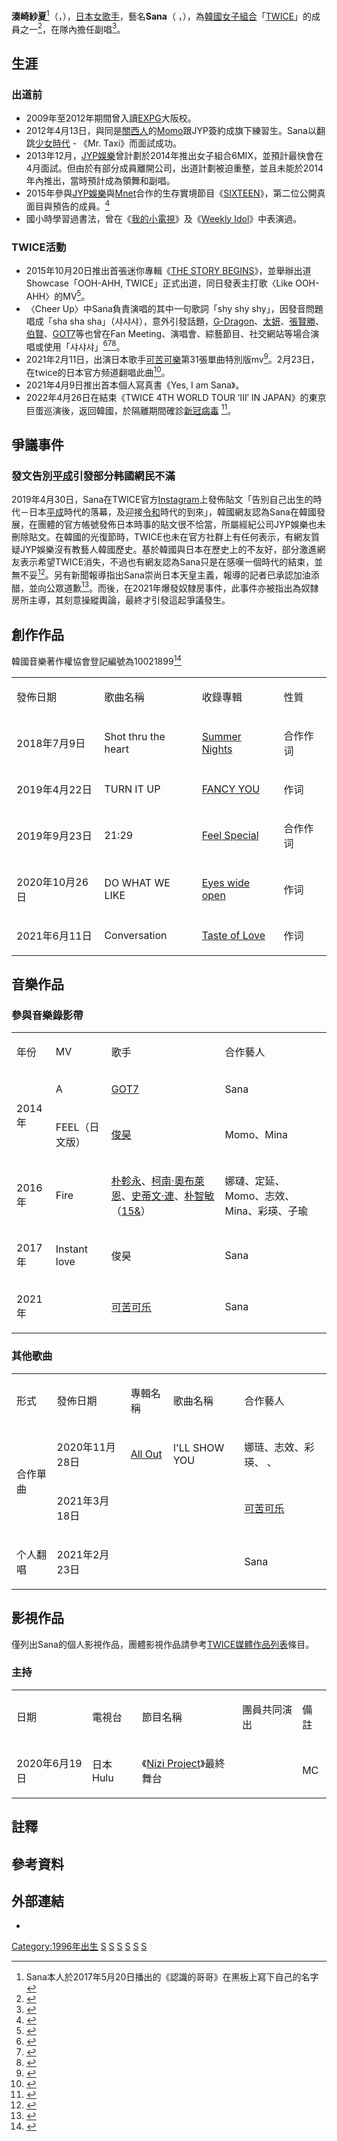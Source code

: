 {{not|Sana (歌手)}}
{{多個問題|
{{prose|time=2017-03-14T07:27:04+09:00}}
{{blpsources|time=2017-06-18T17:04:15+09:00}}
}}
{{藝人
| 姓名 = 湊崎紗夏<br>{{lang|en|minatozaki sana}}
| 類型 = 女歌手
| 圖片 = 180717 열린음악회 트와이스 (2) (cropped).jpg
| 圖片簡介 = Sana於2018年
| 圖片尺寸 = 
| 外文名 = 湊崎 紗夏
| 外文 = ja
| 羅馬拼音 = Minatozaki Sana
| 暱稱 = 傻娜、四次元少女、[[松鼠|松鼠]]、[[柴犬|柴犬]]、興紗夏<ref>{{Cite web |url=https://www.youtube.com/watch?v=1Huo9LxfAM4 |title=Sana 的 MBTI 是 ENFP－T，也自認自己私下性格是活力充沛，多賢私下反而也是內向型。 |accessdate=2020-05-25 |archive-date=2020-06-01 |archive-url=https://web.archive.org/web/20200601162030/https://www.youtube.com/watch?v=1Huo9LxfAM4&gl=US&hl=en |dead-url=no }}</ref> Kim Sana
| 國籍 = {{JPN}}
| 民族 = [[大和族|大和族]]
| 出生日期 = {{birth date and age|1996|12|29}}
| 出生地點 = {{JAP}}[[大阪府|大阪府]][[大阪市|大阪市]][[天王寺區|天王寺區]]
| 職業 = [[歌手|歌手]]、[[舞者|舞者]]
| 語言 = [[日語|日語]]（標準日語、關西方言）、[[韓語|韓語]]
| 教育程度 = 高中畢業
| 音樂類型 = [[韓國流行音樂|K-pop]]、[[日本流行音樂|J-pop]]
| 出道地点 = {{KOR}}<br>{{JAP}}
| 出道日期 = {{KOR}} 2015年10月20日<br>{{JPN}} 2017年6月28日
| 出道作品 = 《[[THE_STORY_BEGINS_(TWICE迷你專輯)|THE STORY BEGINS]]》
| 代表作品 = 《CHEER UP》<br/>《TT》<br/> 《LIKEY》<br/>《What is Love?》<br/>《YES or YES》
| 活躍年代 = 2015年至今
| 經紀公司 = [[JYP娛樂|JYP娛樂]]
| 簽名 = Sana signature.webp
| 相關團體 = [[TWICE|TWICE]]
}}
{{Japanese
| japanese = {{linktext|湊|崎|　|紗|夏}}
| kana     = {{linktext|み|な|と|ざ|き|　|さ|な}}
| romaji   = Minatosaki Sana
}}
{{Portal box|韓國流行音樂|日本|人物}}
'''湊崎紗夏'''<ref>Sana本人於2017年5月20日播出的《認識的哥哥》在黑板上寫下自己的名字</ref>（{{jpn|j=湊崎 紗夏|kn=みなとざき さな|rm=Minatozaki Sana}}，{{bd|1996年|12月29日}}），[[日本|日本]][[女歌手|女歌手]]，藝名'''Sana'''（{{kor|사나}} ，{{lang-ja|サナ}}），為[[韓國|韓國]][[女子組合|女子組合]]「[[TWICE|TWICE]]」的成員之一<ref>{{cite news |title=防彈少年團TWICE湊崎紗夏WANNA ONE姜丹尼爾 盤點“染回黑發提升顏值”的愛豆們 |url=http://korea.people.com.cn/BIG5/n1/2018/0417/c407366-29931739-3.html |accessdate=2022-01-09 |work=人民网 |archive-date=2022-01-09 |archive-url=https://web.archive.org/web/20220109234105/http://korea.people.com.cn/BIG5/n1/2018/0417/c407366-29931739-3.html |dead-url=no }}</ref>，在隊內擔任副唱<ref>{{Cite web|title=사나|url=https://m2.melon.com/artist/song.htm?artistId=906644&type=art&ref=copyurl&snsGate=Y|access-date=2021-05-22|work=m2.melon.com|language=ko|archive-date=2021-05-22|archive-url=https://web.archive.org/web/20210522110010/https://m2.melon.com/artist/song.htm?artistId=906644&type=art&ref=copyurl&snsGate=Y|dead-url=no}}</ref>{{NoteTag|1=Melon官方個人頁面顯示的定位為서브보컬 (Sub Vocal 副唱)}}。

== 生涯 ==
=== 出道前 ===
*2009年至2012年期間曾入讀[[EXPG|EXPG]]大阪校。
*2012年4月13日，與同是[[近畿地方|關西人]]的[[Momo_(TWICE)|Momo]]跟JYP簽約成旗下練習生。Sana以翻跳[[少女时代|少女時代]] - 《Mr. Taxi》而面試成功。
*2013年12月，[[JYP娛樂|JYP娛樂]]曾計劃於2014年推出女子組合6MIX，並預計最快會在4月面試。但由於有部分成員離開公司，出道計劃被迫重整，並且未能於2014年內推出，當時預計成為領舞和副唱。
*2015年參與[[JYP娛樂|JYP娛樂]]與[[Mnet媒體|Mnet]]合作的生存實境節目《[[SIXTEEN|SIXTEEN]]》，第二位公開真面目與預告的成員。<ref>{{cite news|url=http://kpopn.niusnews.com/=K38u21u2|title=SIXTEEN 成員：SANA|publisher=韓娛最前線|date=2015-04-14|language=zh-tw|access-date=2016-10-21|archive-url=https://web.archive.org/web/20161021144135/http://kpopn.niusnews.com/=K38u21u2|archive-date=2016-10-21|dead-url=yes}}</ref>
*國小時學習過書法，曾在《[[我的小電視|我的小電視]]》及《[[Weekly_Idol|Weekly Idol]]》中表演過。

=== TWICE活動 ===
*2015年10月20日推出首張迷你專輯《[[THE_STORY_BEGINS_(TWICE迷你專輯)|THE STORY BEGINS]]》，並舉辦出道Showcase「OOH-AHH, TWICE」正式出道，同日發表主打歌〈Like OOH-AHH〉的MV<ref>{{cite news|url=http://www.koreastardaily.com/tc/photo/69737|title=TWICE舉辦出道Showcase JYP娛樂耗5年心血打造|publisher=韓星網|date=2015-10-20|language=zh-tw|accessdate=2016-01-29|archive-date=2016-01-23|archive-url=https://web.archive.org/web/20160123162449/http://www.koreastardaily.com/tc/photo/69737|dead-url=no}}</ref>。
*〈Cheer Up〉中Sana負責演唱的其中一句歌詞「shy shy shy」，因發音問題唱成「sha sha sha」（샤샤샤），意外引發話題，[[G-Dragon|G-Dragon]]、[[太妍|太妍]]、[[張賢勝|張賢勝]]、[[伯賢|伯賢]]、[[GOT7|GOT7]]等也曾在Fan Meeting、演唱會、綜藝節目、社交網站等場合演唱或使用「샤샤샤」<ref>{{cite news|url=http://star.ettoday.net/news/688100|title=「TWICE」SANA一句話爆紅！ 網友瘋傳：被萌到了❤|publisher=娛樂星光雲|date=2016-04-27|language=zh-tw|accessdate=2016-04-28|archive-date=2016-04-28|archive-url=https://web.archive.org/web/20160428095406/http://star.ettoday.net/news/688100|dead-url=no}}</ref><ref>{{cite news|url=http://ent.ltn.com.tw/news/breakingnews/1678502|title=TWICE橫掃音樂榜 新歌還成南韓流行語|publisher=自由時報|date=2016-04-27|language=zh-tw|accessdate=2016-04-28|archive-date=2016-04-28|archive-url=https://web.archive.org/web/20160428093004/http://ent.ltn.com.tw/news/breakingnews/1678502|dead-url=no}}</ref><ref>{{cite news|url=http://www.koreaboo.com/video/exo-baekhyun-caught-doing-a-cute-impression-of-twice-sanas-shy-shy-shy/|title=EXO Baekhyun Caught Doing A Cute Impression Of TWICE Sana’s “Shy Shy Shy”|publisher=Koreaboo|date=2016-05-09|language=en|accessdate=2016-05-10|archive-date=2016-05-09|archive-url=https://web.archive.org/web/20160509225547/http://www.koreaboo.com/video/exo-baekhyun-caught-doing-a-cute-impression-of-twice-sanas-shy-shy-shy/|dead-url=no}}</ref>。
*2021年2月11日，出演日本歌手[[可苦可樂|可苦可樂]]第31張單曲{{lj|畢業 (可苦可樂單曲)|卒業 (コブクロの曲)|畢業}}特別版mv<ref>{{Citation|last=コブクロ公式チャンネル|title=コブクロ「卒業（Special Version）[with SANA]」|url=https://www.youtube.com/watch?v=tYUcVX83HYw|accessdate=2021-02-11|language=Ja|archive-date=2021-04-29|archive-url=https://web.archive.org/web/20210429202616/https://www.youtube.com/watch?v=tYUcVX83HYw|dead-url=no}}</ref>。2月23日，在twice的日本官方频道翻唱此曲<ref>{{Citation|last=TWICE JAPAN OFFICIAL YouTube Channel|title=「卒業」Special Clip with SANA (TWICE)|url=https://www.youtube.com/watch?v=jn47nrQPexg|accessdate=2021-02-23|language=Ja|archive-date=2021-05-02|archive-url=https://web.archive.org/web/20210502054915/https://www.youtube.com/watch?v=jn47nrQPexg|dead-url=no}}</ref>。
*2021年4月9日推出首本個人寫真書《Yes, I am Sana》。
*2022年4月26日在結束《TWICE 4TH WORLD TOUR ′III′ IN JAPAN》的東京巨蛋巡演後，返回韓國，於隔離期間確診[[嚴重特殊傳染性肺炎|新冠病毒]] <ref>{{cite web |author1=Twice官方推特 |title=Sana確診|url=https://twitter.com/JYPETWICE/status/1518898893697683456?s=20&t=bK7spLdHhr3WmJhQzAMplQ}}</ref>。

==爭議事件==
===發文告別[[平成|平成]]引發部分韩國網民不滿===
2019年4月30日，Sana在TWICE官方[[Instagram|Instagram]]上發佈貼文「告別自己出生的時代－日本[[平成|平成]]時代的落幕，及迎接[[令和|令和]]時代的到來」，韓國網友認為Sana在韓國發展，在團體的官方帳號發佈日本時事的貼文很不恰當，所屬經紀公司JYP娛樂也未刪除貼文。在韓國的光復節時，TWICE也未在官方社群上有任何表示，有網友質疑JYP娛樂沒有教藝人韓國歷史。基於韓國與日本在歷史上的不友好，部分激進網友表示希望TWICE消失，不過也有網友認為Sana只是在感嘆一個時代的結束，並無不妥<ref>{{cite web|url=https://stars.udn.com/star/amp/story/10089/3787062|title=TWICE日籍團員Sana發文告別平成　韓國網友氣炸了！|accessdate=2019-05-01|archive-date=2019-05-01|archive-url=https://web.archive.org/web/20190501104439/https://stars.udn.com/star/amp/story/10089/3787062|dead-url=no}}</ref>。另有新聞報導指出Sana崇尚日本天皇主義，報導的記者已承認加油添醋，並向公眾道歉<ref>{{cite web |url=https://www.wikitree.co.kr/main/news_view.php?id=425029 |title=“진심으로 사과드린다” 사나 논란에 한 기자가 사과한 '진짜 이유' |language=ko |publisher=wikitree |date=2019-05-03 |accessdate=2019-05-03 |archive-date=2019-05-03 |archive-url=https://web.archive.org/web/20190503025620/http://www.wikitree.co.kr/main/news_view.php?id=425029 |dead-url=no }}</ref>。而後，在2021年爆發奴隸房事件，此事件亦被指出為奴隸房所主導，其刻意操縱輿論，最終才引發這起爭議發生。

==創作作品==
韓國音樂著作權協會登記編號為10021899<ref>{{Cite web|url=https://www.komca.or.kr/srch2/srch_01_popup_mem_right.jsp?S_MB_CD=10021899|title=SANA於韓國音樂著作權協會之登記作品列表|language=ko|accessdate=2022-06-09|dead-url=no}}</ref>
{| class="wikitable"
|-style="background:pink; color:white; font-weight:bold; text-align:center;"
|發佈日期
|歌曲名稱
|收錄專輯
|性質
|-
|2018年7月9日||Shot thru the heart||[[Summer_Nights|Summer Nights]]||合作作词
|-
|2019年4月22日||TURN IT UP||[[FANCY_YOU|FANCY YOU]]||作词
|-
|2019年9月23日||21:29||[[Feel_Special|Feel Special]]||合作作词
|-
|2020年10月26日||DO WHAT WE LIKE||[[Eyes_wide_open|Eyes wide open]]||作词
|-
|2021年6月11日||Conversation||[[Taste_of_Love_(TWICE迷你專輯)|Taste of Love]]||作词
|}

== 音樂作品 ==
{{Main|TWICE音樂作品列表}}

=== 參與音樂錄影帶 ===
{| class="wikitable"
|-style="background:pink; color:white; font-weight:bold; text-align:center;"
|年份||MV||歌手||合作藝人
|-
| rowspan="2" | 2014年 || A || [[GOT7|GOT7]] ||Sana
|-
| FEEL（日文版）|| [[李俊昊|俊昊]] || Momo、Mina
|-
| 2016年 || Fire||[[朴軫永|朴軫永]]、[[柯南·奧布萊恩|柯南·奧布萊恩]]、[[史蒂文·連|史蒂文·連]]、[[朴智敏|朴智敏]]（[[15&|15&]]）|| 娜璉、定延、Momo、志效、Mina、彩瑛、子瑜
|-
| 2017年 || Instant love|| 俊昊 ||Sana
|-
| 2021年||{{lj|畢業 (可苦可樂單曲)|卒業 (コブクロの曲)|畢業}}||[[可苦可乐|可苦可乐]]||Sana
|}

=== 其他歌曲 ===
{| class="wikitable"
|-style="background:pink; color:white; font-weight:bold; text-align:center;"
|形式||發佈日期||專輯名稱||歌曲名稱||合作藝人
|-
|rowspan="2"|合作單曲||2020年11月28日 ||[[All_Out|All Out]]|| I'LL SHOW YOU ||娜琏、志效、彩瑛、{{tsl|en|Bekuh Boom|Bekuh Boom}} 、{{tsl|en|Annika Wells|Annika Wells}}
|-
|2021年3月18日
|{{n/a}} 
|{{lj|畢業 (可苦可樂單曲)|卒業 (コブクロの曲)|畢業}}||[[可苦可乐|可苦可乐]]
|-
|个人翻唱
|2021年2月23日
|{{n/a}} 
|{{lj|畢業 (可苦可樂單曲)|卒業 (コブクロの曲)|畢業}}
|Sana 
|}

== 影視作品 ==
僅列出Sana的個人影視作品，團體影視作品請參考[[TWICE媒體作品列表|TWICE媒體作品列表]]條目。

=== 主持 ===
{| class="wikitable"
|-style="background:pink; color:white; font-weight:bold; text-align:center;"
|日期||電視台||節目名稱||團員共同演出||備註
|-
| 2020年6月19日 || 日本 Hulu || 《[[Nizi_Project|Nizi Project]]》最終舞台 ||{{n/a}} || MC
|}

== 註釋 ==
{{Reflist|group=註}}

== 參考資料 ==
{{Reflist}}

==外部連結==
{{commons category|Sana Minatozaki}}
* {{Instagram|m.by__sana|Sana}}
{{TWICE}}
{{JYP Entertainment}}
[[Category:1996年出生|Category:1996年出生]]
[[Category:TWICE|S]]
[[Category:日本女歌手|S]]
[[Category:韓國流行音樂歌手|S]]
[[Category:韓語流行音樂歌手|S]]
[[Category:大阪市出身人物|S]]
[[Category:在韓國的日本人|S]]